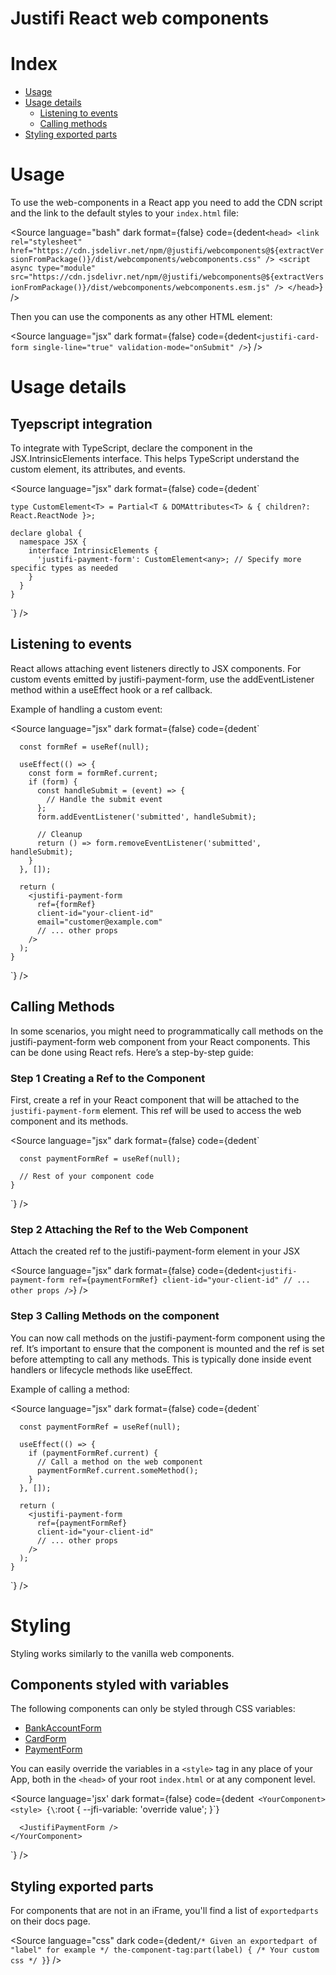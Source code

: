 
<Meta title="React" />

# Justifi React web components

# Index

- [Usage](#usage)
- [Usage details](#usage-details)
  - [Listening to events](#listening-to-events)
  - [Calling methods](#calling-methods)
- [Styling exported parts](#styling-exported-parts)

# Usage

To use the web-components in a React app you need to add the CDN script and the link to the default styles to your `index.html` file:

<Source
  language="bash"
  dark
  format={false}
  code={dedent`
    <head>
      <link
        rel="stylesheet"
        href="https://cdn.jsdelivr.net/npm/@justifi/webcomponents@${extractVersionFromPackage()}/dist/webcomponents/webcomponents.css"
      />
      <script
        async
        type="module"
        src="https://cdn.jsdelivr.net/npm/@justifi/webcomponents@${extractVersionFromPackage()}/dist/webcomponents/webcomponents.esm.js"
      />
    </head>
  `}
/>

Then you can use the components as any other HTML element:

<Source
  language="jsx"
  dark
  format={false}
  code={dedent`
    <justifi-card-form
      single-line="true"
      validation-mode="onSubmit"
    />
`}
/>

# Usage details

## Tyepscript integration

To integrate with TypeScript, declare the component in the JSX.IntrinsicElements interface. This helps TypeScript understand the custom element, its attributes, and events.

<Source
  language="jsx"
  dark
  format={false}
  code={dedent`

    type CustomElement<T> = Partial<T & DOMAttributes<T> & { children?: React.ReactNode }>;

    declare global {
      namespace JSX {
        interface IntrinsicElements {
          'justifi-payment-form': CustomElement<any>; // Specify more specific types as needed
        }
      }
    }

`}
/>

## Listening to events

React allows attaching event listeners directly to JSX components. For custom events emitted by justifi-payment-form, use the addEventListener method within a useEffect hook or a ref callback.

Example of handling a custom event:

<Source
  language="jsx"
  dark
  format={false}
  code={dedent`

      const formRef = useRef(null);

      useEffect(() => {
        const form = formRef.current;
        if (form) {
          const handleSubmit = (event) => {
            // Handle the submit event
          };
          form.addEventListener('submitted', handleSubmit);

          // Cleanup
          return () => form.removeEventListener('submitted', handleSubmit);
        }
      }, []);

      return (
        <justifi-payment-form
          ref={formRef}
          client-id="your-client-id"
          email="customer@example.com"
          // ... other props
        />
      );
    }

`}
/>

## Calling Methods

In some scenarios, you might need to programmatically call methods on the justifi-payment-form web component from your React components. This can be done using React refs. Here’s a step-by-step guide:

### Step 1 Creating a Ref to the Component

First, create a ref in your React component that will be attached to the `justifi-payment-form` element. This ref will be used to access the web component and its methods.

<Source
  language="jsx"
  dark
  format={false}
  code={dedent`

      const paymentFormRef = useRef(null);

      // Rest of your component code
    }

`}
/>

### Step 2 Attaching the Ref to the Web Component

Attach the created ref to the justifi-payment-form element in your JSX

<Source
  language="jsx"
  dark
  format={false}
  code={dedent`
  <justifi-payment-form
    ref={paymentFormRef}
    client-id="your-client-id"
    // ... other props
  />
`}
/>

### Step 3 Calling Methods on the component

You can now call methods on the justifi-payment-form component using the ref. It’s important to ensure that the component is mounted and the ref is set before attempting to call any methods. This is typically done inside event handlers or lifecycle methods like useEffect.

Example of calling a method:

<Source
  language="jsx"
  dark
  format={false}
  code={dedent`

      const paymentFormRef = useRef(null);

      useEffect(() => {
        if (paymentFormRef.current) {
          // Call a method on the web component
          paymentFormRef.current.someMethod();
        }
      }, []);

      return (
        <justifi-payment-form
          ref={paymentFormRef}
          client-id="your-client-id"
          // ... other props
        />
      );
    }

`}
/>

# Styling

Styling works similarly to the vanilla web components.

## Components styled with variables

The following components can only be styled through CSS variables:

- [BankAccountForm](?path=/docs/components-bankaccountform--docs)
- [CardForm](?path=/docs/components-cardform--docs)
- [PaymentForm](?path=/docs/components-paymentform--docs)

You can easily override the variables in a `<style>` tag in any place of your App, both in the `<head>` of your root `index.html` or at any component level.

<Source
  language='jsx'
  dark
  format={false}
  code={dedent`
    <YourComponent>
      <style>
        {\`:root {
          --jfi-variable: 'override value';
        }\`}
      </style>

      <JustifiPaymentForm />
    </YourComponent>

`}
/>

<SummaryElement title="See full list of CSS variables available">
  <CSSVars />
</SummaryElement>

## Styling exported parts

For components that are not in an iFrame, you'll find a list of `exportedparts` on their docs page.

<Source
  language="css"
  dark
  code={dedent`
    /* Given an exportedpart of "label" for example */
    the-component-tag:part(label) {
      /* Your custom css */
    }
  `}
/>
